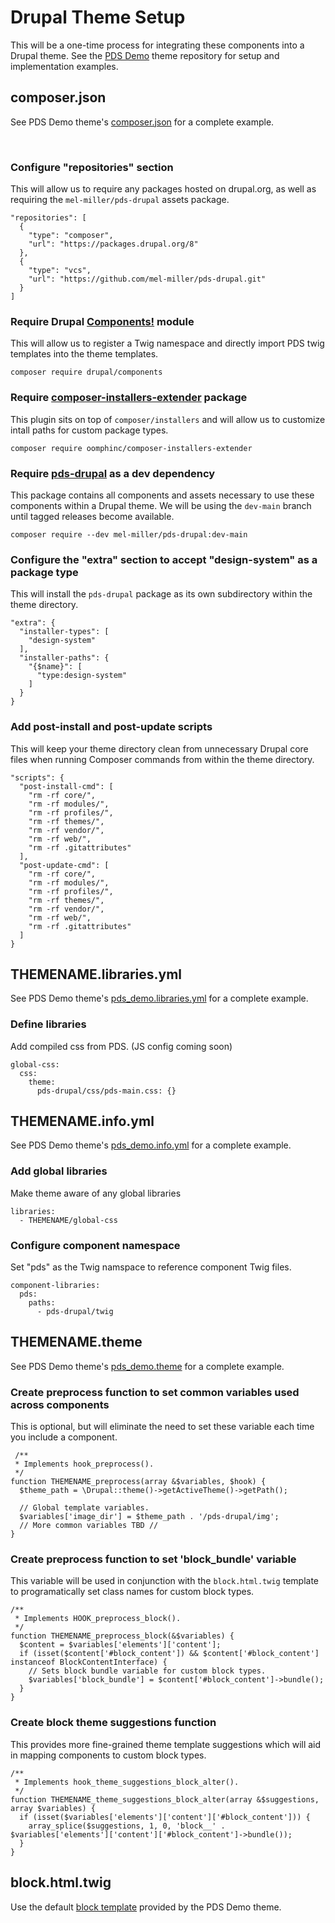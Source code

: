 <Meta title='Drupal/Setup' />

# Drupal Theme Setup

This will be a one-time process for integrating these components into a Drupal theme. See the [PDS Demo](https://github.com/mel-miller/pds_demo) theme repository for setup and implementation examples.

## composer.json

See PDS Demo theme's [composer.json](https://github.com/mel-miller/pds_demo/blob/main/composer.json) for a complete example.

<br />

### Configure "repositories" section

This will allow us to require any packages hosted on drupal.org, as well as requiring the `mel-miller/pds-drupal` assets package.

```
"repositories": [
  {
    "type": "composer",
    "url": "https://packages.drupal.org/8"
  },
  {
    "type": "vcs",
    "url": "https://github.com/mel-miller/pds-drupal.git"
  }
]
```

### Require Drupal [Components!](https://www.drupal.org/project/components) module

This will allow us to register a Twig namespace and directly import PDS twig templates into the theme templates.

```
composer require drupal/components
```

### Require [composer-installers-extender](https://packagist.org/packages/oomphinc/composer-installers-extender) package

This plugin sits on top of `composer/installers` and will allow us to customize intall paths for custom package types.

```
composer require oomphinc/composer-installers-extender
```

### Require [pds-drupal](https://github.com/mel-miller/pds-drupal) as a dev dependency

This package contains all components and assets necessary to use these components within a Drupal theme. We will be using the `dev-main` branch until tagged releases become available.

```
composer require --dev mel-miller/pds-drupal:dev-main
```

### Configure the "extra" section to accept "design-system" as a package type

This will install the `pds-drupal` package as its own subdirectory within the theme directory.

```
"extra": {
  "installer-types": [
    "design-system"
  ],
  "installer-paths": {
    "{$name}": [
      "type:design-system"
    ]
  }
}
```

### Add post-install and post-update scripts

This will keep your theme directory clean from unnecessary Drupal core files when running Composer commands from within the theme directory.

```
"scripts": {
  "post-install-cmd": [
    "rm -rf core/",
    "rm -rf modules/",
    "rm -rf profiles/",
    "rm -rf themes/",
    "rm -rf vendor/",
    "rm -rf web/",
    "rm -rf .gitattributes"
  ],
  "post-update-cmd": [
    "rm -rf core/",
    "rm -rf modules/",
    "rm -rf profiles/",
    "rm -rf themes/",
    "rm -rf vendor/",
    "rm -rf web/",
    "rm -rf .gitattributes"
  ]
}
```

## THEMENAME.libraries.yml

See PDS Demo theme's [pds_demo.libraries.yml](https://github.com/mel-miller/pds_demo/blob/main/pds_demo.libraries.yml) for a complete example.

### Define libraries

Add compiled css from PDS. (JS config coming soon)

```
global-css:
  css:
    theme:
      pds-drupal/css/pds-main.css: {}
```

## THEMENAME.info.yml

See PDS Demo theme's [pds_demo.info.yml](https://github.com/mel-miller/pds_demo/blob/main/pds_demo.info.yml) for a complete example.

### Add global libraries

Make theme aware of any global libraries

```
libraries:
  - THEMENAME/global-css
```

### Configure component namespace

Set "pds" as the Twig namspace to reference component Twig files.

```
component-libraries:
  pds:
    paths:
      - pds-drupal/twig
```

## THEMENAME.theme

See PDS Demo theme's [pds_demo.theme](https://github.com/mel-miller/pds_demo/blob/main/pds_demo.theme) for a complete example.

### Create preprocess function to set common variables used across components

This is optional, but will eliminate the need to set these variable each time you include a component.

```
 /**
 * Implements hook_preprocess().
 */
function THEMENAME_preprocess(array &$variables, $hook) {
  $theme_path = \Drupal::theme()->getActiveTheme()->getPath();

  // Global template variables.
  $variables['image_dir'] = $theme_path . '/pds-drupal/img';
  // More common variables TBD //
}

```

### Create preprocess function to set 'block_bundle' variable

This variable will be used in conjunction with the `block.html.twig` template to programatically set class names for custom block types.

```
/**
 * Implements HOOK_preprocess_block().
 */
function THEMENAME_preprocess_block(&$variables) {
  $content = $variables['elements']['content'];
  if (isset($content['#block_content']) && $content['#block_content'] instanceof BlockContentInterface) {
    // Sets block bundle variable for custom block types.
    $variables['block_bundle'] = $content['#block_content']->bundle();
  }
}
```

### Create block theme suggestions function

This provides more fine-grained theme template suggestions which will aid in mapping components to custom block types.

```
/**
 * Implements hook_theme_suggestions_block_alter().
 */
function THEMENAME_theme_suggestions_block_alter(array &$suggestions, array $variables) {
  if (isset($variables['elements']['content']['#block_content'])) {
    array_splice($suggestions, 1, 0, 'block__' . $variables['elements']['content']['#block_content']->bundle());
  }
}
```

## block.html.twig

Use the default [block template](https://github.com/mel-miller/pds_demo/blob/main/templates/block/block.html.twig) provided by the PDS Demo theme.
